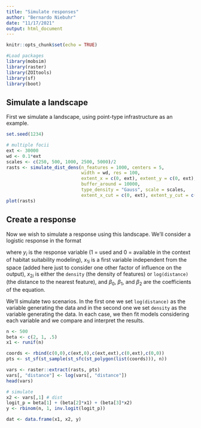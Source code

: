 ---
title: "Simulate responses"
author: "Bernardo Niebuhr"
date: "11/17/2021"
output: html_document
---

```{r setup, include=FALSE}
knitr::opts_chunk$set(echo = TRUE)
```


```{r load_packages}
#Load packages
library(mobsim)
library(raster)
library(ZOItools)
library(sf)
library(boot)
```


## Simulate a landscape

First we simulate a landscape, using point-type infrastructure as an example.

```{r simulate_landscapes}
set.seed(1234)

# multiple focii
ext <- 30000
wd <- 0.1*ext
scales <- c(250, 500, 1000, 2500, 5000)/2
rasts <- simulate_dist_dens(n_features = 1000, centers = 5,
                            width = wd, res = 100,
                            extent_x = c(0, ext), extent_y = c(0, ext),
                            buffer_around = 10000,
                            type_density = "Gauss", scale = scales,
                            extent_x_cut = c(0, ext), extent_y_cut = c(0, ext))
plot(rasts)
```

## Create a response

Now we wish to simulate a response using this landscape. We'll consider a logistic response in the format

\begin{align*}
y_i \sim {\sf Binom}(p_i) \\
logit(p_i) = log \left( \frac{p_1}{1 - p_i} \right) = \beta_{0i} + \beta_1 \cdot x_{1i} + \beta_2 \cdot x_{2i}
\end{align*}

where $y_i$ is the response variable (1 = used and 0 = available in the context of habitat suitability modeling), 
$x_{1i}$ is a first variable independent from the space (added here just to consider one other factor of influence on
the output), $x_{2i}$ is either the `density` (the density of features) or `log(distance)` (the distance to the nearest feature), 
and $\beta_0$, $\beta_1$, and $\beta_2$ are the coefficients of the equation.

We'll simulate two scenarios. In the first one we set `log(distance)` as the variable generating the data and in the second one we set `density` as the variable generating the data. In each case, we then fit models considering each variable and we compare and interpret the results.

```{r}
n <- 500
beta <- c(2, 1, .5)
x1 <- runif(n)

coords <- rbind(c(0,0),c(ext,0),c(ext,ext),c(0,ext),c(0,0))
pts <- st_sf(st_sample(st_sfc(st_polygon(list(coords))), n))

vars <- raster::extract(rasts, pts)
vars[, "distance"] <- log(vars[, "distance"])
head(vars)

# simulate
x2 <- vars[,1] # dist
logit_p = beta[1] + (beta[2]*x1) + (beta[3]*x2)
y <- rbinom(n, 1, inv.logit(logit_p))

dat <- data.frame(x1, x2, y)
```

